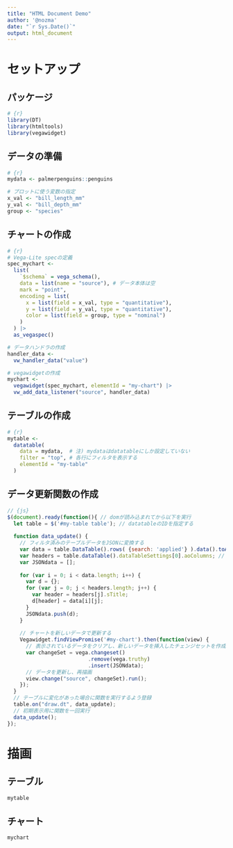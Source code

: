 ```yaml
---
title: "HTML Document Demo"
author: '@nozma'
date: "`r Sys.Date()`"
output: html_document
---
```


# セットアップ

## パッケージ

```r
# {r}
library(DT)
library(htmltools)
library(vegawidget)
```

## データの準備

```r
# {r}
mydata <- palmerpenguins::penguins

# プロットに使う変数の指定
x_val <- "bill_length_mm"
y_val <- "bill_depth_mm"
group <- "species"
```

## チャートの作成

```r
# {r}
# Vega-Lite specの定義
spec_mychart <-
  list(
    `$schema` = vega_schema(),
    data = list(name = "source"), # データ本体は空
    mark = "point",
    encoding = list(
      x = list(field = x_val, type = "quantitative"),
      y = list(field = y_val, type = "quantitative"),
      color = list(field = group, type = "nominal")
    )
  ) |> 
  as_vegaspec()

# データハンドラの作成
handler_data <-
  vw_handler_data("value")

# vegawidgetの作成
mychart <-
  vegawidget(spec_mychart, elementId = "my-chart") |> 
  vw_add_data_listener("source", handler_data)
```

## テーブルの作成

```r
# {r}
mytable <- 
  datatable(
    data = mydata,  # 注) mydataはdatatableにしか設定していない
    filter = "top", # 各行にフィルタを表示する
    elementId = "my-table"
  ) 
```

## データ更新関数の作成

```js
// {js}
$(document).ready(function(){ // domが読み込まれてから以下を実行
  let table = $('#my-table table'); // datatableのIDを指定する
  
  function data_update() {
    // フィルタ済みのテーブルデータをJSONに変換する
    var data = table.DataTable().rows( {search: 'applied'} ).data().toArray(); // 表示されているデータの取得
    var headers = table.dataTable().dataTableSettings[0].aoColumns; // テーブルヘッダの取得
    var JSONdata = [];
    
    for (var i = 0; i < data.length; i++) {
      var d = {};
      for (var j = 0; j < headers.length; j++) {
        var header = headers[j].sTitle;
        d[header] = data[i][j];
      }
      JSONdata.push(d);
    }
    
    // チャートを新しいデータで更新する
    Vegawidget.findViewPromise('#my-chart').then(function(view) {
      // 表示されているデータをクリアし、新しいデータを挿入したチェンジセットを作成
      var changeSet = vega.changeset() 
                          .remove(vega.truthy)
                          .insert(JSONdata);
      // データを更新し、再描画
      view.change("source", changeSet).run();
    });
  }
  // テーブルに変化があった場合に関数を実行するよう登録
  table.on("draw.dt", data_update);
  // 初期表示用に関数を一回実行
  data_update();
});
```

# 描画

## テーブル

```r
mytable
```

## チャート

```r
mychart
```

